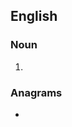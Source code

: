 ==English==

===Noun===
{{head|en|noun form}}

# {{plural of|en|mogwai}}

===Anagrams===
* {{anagrams|en|a=agimosw|Goswami}}